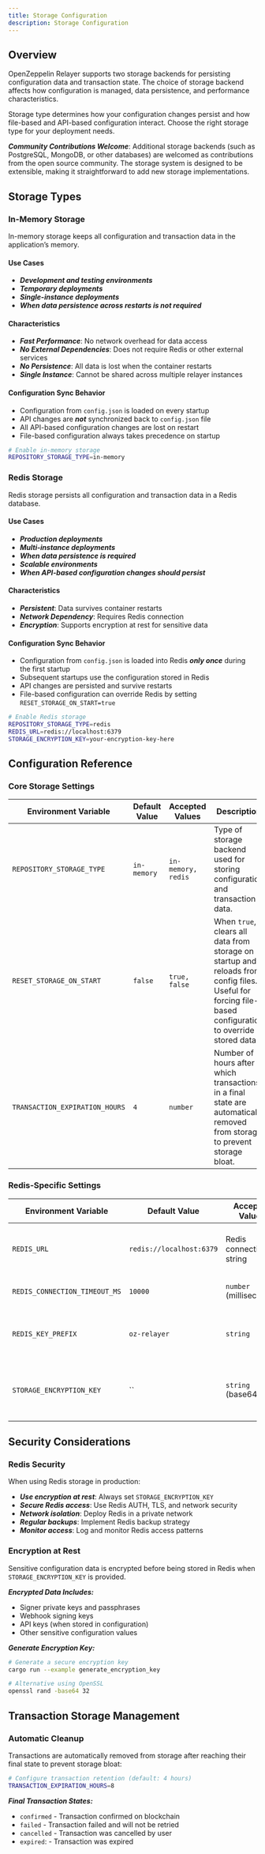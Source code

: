 ```yaml
---
title: Storage Configuration
description: Storage Configuration
---
```


## Overview

OpenZeppelin Relayer supports two storage backends for persisting configuration data and transaction state. The choice of storage backend affects how configuration is managed, data persistence, and performance characteristics.

<Callout type='warn'>


Storage type determines how your configuration changes persist and how file-based and API-based configuration interact. Choose the right storage type for your deployment needs.

</Callout>



***Community Contributions Welcome***: Additional storage backends (such as PostgreSQL, MongoDB, or other databases) are welcomed as contributions from the open source community. The storage system is designed to be extensible, making it straightforward to add new storage implementations.


## Storage Types

### In-Memory Storage

In-memory storage keeps all configuration and transaction data in the application’s memory.

#### Use Cases
* ***Development and testing environments***
* ***Temporary deployments***
* ***Single-instance deployments***
* ***When data persistence across restarts is not required***

#### Characteristics
* ***Fast Performance***: No network overhead for data access
* ***No External Dependencies***: Does not require Redis or other external services
* ***No Persistence***: All data is lost when the container restarts
* ***Single Instance***: Cannot be shared across multiple relayer instances

#### Configuration Sync Behavior
* Configuration from `config.json` is loaded on every startup
* API changes are ***not*** synchronized back to `config.json` file
* All API-based configuration changes are lost on restart
* File-based configuration always takes precedence on startup

```bash
# Enable in-memory storage
REPOSITORY_STORAGE_TYPE=in-memory
```

### Redis Storage

Redis storage persists all configuration and transaction data in a Redis database.

#### Use Cases
* ***Production deployments***
* ***Multi-instance deployments*** 
* ***When data persistence is required***
* ***Scalable environments***
* ***When API-based configuration changes should persist***

#### Characteristics
* ***Persistent***: Data survives container restarts
* ***Network Dependency***: Requires Redis connection
* ***Encryption***: Supports encryption at rest for sensitive data

#### Configuration Sync Behavior
* Configuration from `config.json` is loaded into Redis ***only once*** during the first startup
* Subsequent startups use the configuration stored in Redis
* API changes are persisted and survive restarts
* File-based configuration can override Redis by setting `RESET_STORAGE_ON_START=true`

```bash
# Enable Redis storage
REPOSITORY_STORAGE_TYPE=redis
REDIS_URL=redis://localhost:6379
STORAGE_ENCRYPTION_KEY=your-encryption-key-here
```

## Configuration Reference

### Core Storage Settings

| Environment Variable | Default Value | Accepted Values | Description |
| --- | --- | --- | --- |
| `REPOSITORY_STORAGE_TYPE` | `in-memory` | `in-memory, redis` | Type of storage backend used for storing configuration and transaction data. |
| `RESET_STORAGE_ON_START` | `false` | `true, false` | When `true`, clears all data from storage on startup and reloads from config files. Useful for forcing file-based configuration to override stored data. |
| `TRANSACTION_EXPIRATION_HOURS` | `4` | `number` | Number of hours after which transactions in a final state are automatically removed from storage to prevent storage bloat. |

### Redis-Specific Settings

| Environment Variable | Default Value | Accepted Values | Description |
| --- | --- | --- | --- |
| `REDIS_URL` | `redis://localhost:6379` | Redis connection string | Full connection URL for the Redis instance. Supports Redis, Redis Sentinel, and Redis Cluster configurations. |
| `REDIS_CONNECTION_TIMEOUT_MS` | `10000` | `number` (milliseconds) | Maximum time to wait when connecting to Redis before timing out. |
| `REDIS_KEY_PREFIX` | `oz-relayer` | `string` | Prefix added to all Redis keys. Useful for namespacing when sharing Redis with other applications. |
| `STORAGE_ENCRYPTION_KEY` | `` | `string` (base64) | Encryption key used to encrypt sensitive data at rest in Redis. Generate using `cargo run --example generate_encryption_key`. |

## Security Considerations

### Redis Security

<Callout type='warn'>


When using Redis storage in production:

* ***Use encryption at rest***: Always set `STORAGE_ENCRYPTION_KEY`
* ***Secure Redis access***: Use Redis AUTH, TLS, and network security
* ***Network isolation***: Deploy Redis in a private network
* ***Regular backups***: Implement Redis backup strategy
* ***Monitor access***: Log and monitor Redis access patterns

</Callout>

### Encryption at Rest

Sensitive configuration data is encrypted before being stored in Redis when `STORAGE_ENCRYPTION_KEY` is provided.

***Encrypted Data Includes:***
- Signer private keys and passphrases
- Webhook signing keys
- API keys (when stored in configuration)
- Other sensitive configuration values

***Generate Encryption Key:***
```bash
# Generate a secure encryption key
cargo run --example generate_encryption_key

# Alternative using OpenSSL
openssl rand -base64 32
```

## Transaction Storage Management

### Automatic Cleanup

Transactions are automatically removed from storage after reaching their final state to prevent storage bloat:

```bash
# Configure transaction retention (default: 4 hours)
TRANSACTION_EXPIRATION_HOURS=8
```

***Final Transaction States:***

* `confirmed` - Transaction confirmed on blockchain
* `failed` - Transaction failed and will not be retried
* `cancelled` - Transaction was cancelled by user
* `expired`: - Transaction was expired
